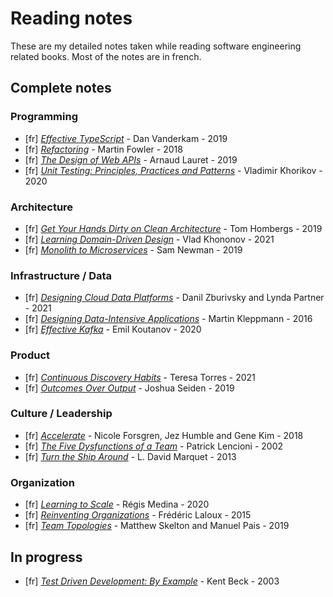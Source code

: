 # Reading notes

These are my detailed notes taken while reading software engineering related books. Most of the notes are in french.

## Complete notes

### Programming

- [fr] [_Effective TypeScript_](books/effective-typescript) - Dan Vanderkam - 2019
- [fr] [_Refactoring_](books/refactoring) - Martin Fowler - 2018
- [fr] [_The Design of Web APIs_](books/the-design-of-web-apis) - Arnaud Lauret - 2019
- [fr] [_Unit Testing: Principles, Practices and Patterns_](books/unit-testing) - Vladimir Khorikov - 2020

### Architecture

- [fr] [_Get Your Hands Dirty on Clean Architecture_](books/get-your-hands-dirty-on-clean-architecture) - Tom Hombergs - 2019
- [fr] [_Learning Domain-Driven Design_](books/learning-domain-driven-design) - Vlad Khononov - 2021
- [fr] [_Monolith to Microservices_](books/monolith-to-microservices) - Sam Newman - 2019

### Infrastructure / Data

- [fr] [_Designing Cloud Data Platforms_](books/designing-cloud-data-platforms) - Danil Zburivsky and Lynda Partner - 2021
- [fr] [_Designing Data-Intensive Applications_](books/designing-data-intensive-applications) - Martin Kleppmann - 2016
- [fr] [_Effective Kafka_](books/effective-kafka) - Emil Koutanov - 2020

### Product

- [fr] [_Continuous Discovery Habits_](books/continuous-discovery-habits) - Teresa Torres - 2021
- [fr] [_Outcomes Over Output_](books/outcomes-over-output) - Joshua Seiden - 2019

### Culture / Leadership

- [fr] [_Accelerate_](books/accelerate) - Nicole Forsgren, Jez Humble and Gene Kim - 2018
- [fr] [_The Five Dysfunctions of a Team_](books/the-five-dysfunctions-of-a-team) - Patrick Lencioni - 2002
- [fr] [_Turn the Ship Around_](books/turn-the-ship-around) - L. David Marquet - 2013

### Organization

- [fr] [_Learning to Scale_](books/learning-to-scale) - Régis Medina - 2020
- [fr] [_Reinventing Organizations_](books/reinventing-organizations) - Frédéric Laloux - 2015
- [fr] [_Team Topologies_](books/team-topologies) - Matthew Skelton and Manuel Pais - 2019

## In progress

- [fr] [_Test Driven Development: By Example_](books/test-driven-development-by-example) - Kent Beck - 2003
